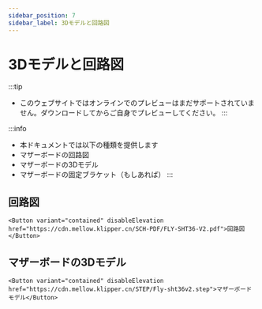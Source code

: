 ```yaml
---
sidebar_position: 7
sidebar_label: 3Dモデルと回路図
---
```




# 3Dモデルと回路図


:::tip
* このウェブサイトではオンラインでのプレビューはまだサポートされていません。ダウンロードしてからご自身でプレビューしてください。
:::

:::info
* 本ドキュメントでは以下の種類を提供します
* マザーボードの回路図
* マザーボードの3Dモデル
* マザーボードの固定ブラケット（もしあれば）
:::

## 回路図

    <Button variant="contained" disableElevation href="https://cdn.mellow.klipper.cn/SCH-PDF/FLY-SHT36-V2.pdf">回路図</Button>


## マザーボードの3Dモデル

    <Button variant="contained" disableElevation href="https://cdn.mellow.klipper.cn/STEP/Fly-sht36v2.step">マザーボードモデル</Button>
